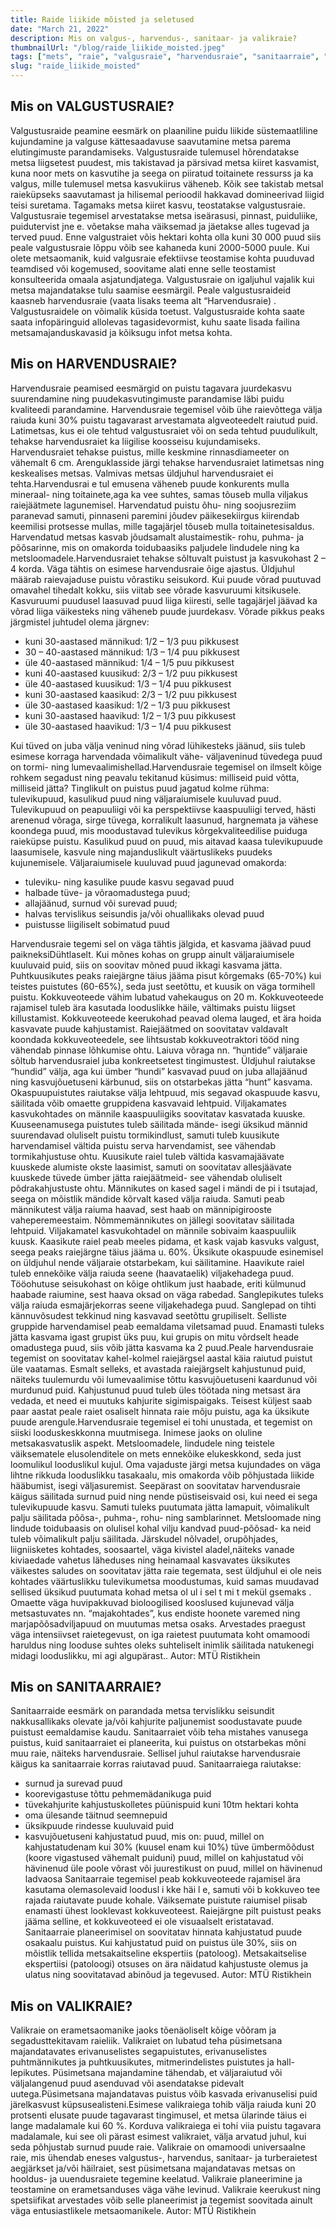 ```yaml
---
title: Raide liikide mõisted ja seletused
date: "March 21, 2022"
description: Mis on valgus-, harvendus-, sanitaar- ja valikraie?
thumbnailUrl: "/blog/raide_liikide_moisted.jpeg"
tags: ["mets", "raie", "valgusraie", "harvendusraie", "sanitaarraie", "valikraie"]
slug: "raide_liikide_moisted"
---
```


## Mis on VALGUSTUSRAIE?

Valgustusraide peamine eesmärk on plaaniline puidu liikide süstemaatliline kujundamine ja valguse kättesaadavuse saavutamine metsa parema elutingimuste parandamiseks. Valgustusraide tulemusel hõrendatakse metsa liigsetest puudest, mis takistavad ja pärsivad metsa kiiret kasvamist, kuna noor mets on kasvutihe ja seega on piiratud toitainete ressurss ja ka valgus, mille tulemusel metsa kasvukiirus väheneb. Kõik see takistab metsal raieküpseks saavutamast ja hilisemal perioodil hakkavad domineerivad liigid teisi suretama. Tagamaks metsa kiiret kasvu, teostatakse valgustusraie. Valgustusraie tegemisel arvestatakse metsa iseärasusi, pinnast, puiduliike, puidutervist jne e. võetakse maha väiksemad ja jäetakse alles tugevad ja terved puud. Enne valgustraiet võis hektari kohta olla kuni 30 000 puud siis peale valgustusraie lõppu võib see kahaneda kuni 2000-5000 puule. Kui olete metsaomanik, kuid valgusraie efektiivse teostamise kohta puuduvad teamdised või kogemused, soovitame alati enne selle teostamist konsulteerida omaala asjatundjatega. Valgustusraie on igaljuhul vajalik kui metsa majandatakse tulu saamise eesmärgil. Peale valgustusraideid kaasneb harvendusraie (vaata lisaks teema alt “Harvendusraie) . Valgustusraidele on võimalik küsida toetust. Valgustusraide kohta saate saata infopäringuid allolevas tagasidevormist, kuhu saate lisada failina metsamajanduskavasid ja kõiksugu infot metsa kohta.

## Mis on HARVENDUSRAIE?

Harvendusraie peamised eesmärgid on puistu tagavara juurdekasvu suurendamine ning puudekasvutingimuste parandamise läbi puidu kvaliteedi parandamine. Harvendusraie tegemisel võib ühe raievõttega välja raiuda kuni 30% puistu tagavarast arvestamata algveoteedelt raiutud puid. Latimetsas, kus ei ole tehtud valgustusraiet või on seda tehtud puudulikult, tehakse harvendusraiet ka liigilise koosseisu kujundamiseks. Harvendusraiet tehakse puistus, mille keskmine rinnasdiameeter on vähemalt 6 cm. Arenguklasside järgi tehakse harvendusraiet latimetsas ning keskealises metsas. Valmivas metsas üldjuhul harvendusraiet ei tehta.Harvendusrai e tul emusena väheneb puude konkurents mulla mineraal- ning toitainete,aga ka vee suhtes, samas tõuseb mulla viljakus raiejäätmete lagunemisel. Harvendatud puistu õhu- ning soojusreziim paranevad samuti, pinnaseni paremini jõudev päikesekiirgus kiirendab keemilisi protsesse mullas, mille tagajärjel tõuseb mulla toitainetesisaldus. Harvendatud metsas kasvab jõudsamalt alustaimestik- rohu, puhma- ja põõsarinne, mis on omakorda toidubaasiks paljudele lindudele ning ka metsloomadele.Harvendusraiet tehakse sõltuvalt puistust ja kasvukohast 2 – 4 korda. Väga tähtis on esimese harvendusraie õige ajastus. Üldjuhul määrab raievajaduse puistu võrastiku seisukord. Kui puude võrad puutuvad omavahel tihedalt kokku, siis viitab see võrade kasvuruumi kitsikusele. Kasvuruumi puudusel laasuvad puud liiga kiiresti, selle tagajärjel jäävad ka võrad liiga väikesteks ning väheneb puude juurdekasv. Võrade pikkus peaks järgmistel juhtudel olema järgnev:

- kuni 30-aastased männikud: 1/2 – 1/3 puu pikkusest
- 30 – 40-aastased männikud: 1/3 – 1/4 puu pikkusest
- üle 40-aastased männikud: 1/4 – 1/5 puu pikkusest
- kuni 40-aastased kuusikud: 2/3 – 1/2 puu pikkusest
- üle 40-aastased kuusikud: 1/3 – 1/4 puu pikkusest
- kuni 30-aastased kaasikud: 2/3 – 1/2 puu pikkusest
- üle 30-aastased kaasikud: 1/2 – 1/3 puu pikkusest
- kuni 30-aastased haavikud: 1/2 – 1/3 puu pikkusest
- üle 30-aastased haavikud: 1/3 – 1/4 puu pikkusest

Kui tüved on juba välja veninud ning võrad lühikesteks jäänud, siis tuleb esimese korraga harvendada võimalikult vähe- väljaveninud tüvedega puud on tormi- ning lumevaalimishellad.Harvendusraie tegemisel on ilmselt kõige rohkem segadust ning peavalu tekitanud küsimus: milliseid puid võtta, milliseid jätta? Tinglikult on puistus puud jagatud kolme rühma: tulevikupuud, kasulikud puud ning väljaraiumisele kuuluvad puud. Tulevikupuud on peapuuliigi või ka perspektiivse kaaspuuliigi terved, hästi arenenud võraga, sirge tüvega, korralikult laasunud, hargnemata ja vähese koondega puud, mis moodustavad tulevikus kõrgekvaliteedilise puiduga raieküpse puistu. Kasulikud puud on puud, mis aitavad kaasa tulevikupuude laasumisele, kasvule ning majanduslikult väärtuslikeks puudeks kujunemisele. Väljaraiumisele kuuluvad puud jagunevad omakorda:

- tuleviku- ning kasulike puude kasvu segavad puud
- halbade tüve- ja võraomadustega puud;
- allajäänud, surnud või surevad puud;
- halvas tervislikus seisundis ja/või ohuallikaks olevad puud
- puistusse liigiliselt sobimatud puud

Harvendusraie tegemi sel on väga tähtis jälgida, et kasvama jäävad puud paikneksiDühtlaselt. Kui mõnes kohas on grupp ainult väljaraiumisele kuuluvaid puid, siis on soovitav mõned puud ikkagi kasvama jätta. Puhtkuusikutes peaks raiejärgne täius jääma pisut kõrgemaks (65-70%) kui teistes puistutes (60-65%), seda just seetõttu, et kuusik on väga tormihell puistu. Kokkuveoteede vähim lubatud vahekaugus on 20 m. Kokkuveoteede rajamisel tuleb ära kasutada looduslikke häile, vältimaks puistu liigset killustamist. Kokkuveoteede keerukohad peavad olema lauged, et ära hoida kasvavate puude kahjustamist. Raiejäätmed on soovitatav valdavalt koondada kokkuveoteedele, see lihtsustab kokkuveotraktori tööd ning vähendab pinnase lõhkumise ohtu. Laiuva võraga nn. “huntide” väljaraie sõltub harvendusraiel juba konkreetsetest tingimustest. Üldjuhul raiutakse “hundid” välja, aga kui ümber “hundi” kasvavad puud on juba allajäänud ning kasvujõuetuseni kärbunud, siis on otstarbekas jätta “hunt” kasvama. Okaspuupuistutes raiutakse välja lehtpuud, mis segavad okaspuude kasvu, säilitada võib omaette gruppidena kasvavaid lehtpuid. Viljakamates kasvukohtades on männile kaaspuuliigiks soovitatav kasvatada kuuske. Kuuseenamusega puistutes tuleb säilitada mände- isegi üksikud männid suurendavad oluliselt puistu tormikindlust, samuti tuleb kuusikute harvendamisel vältida puistu serva harvendamist, see vähendab tormikahjustuse ohtu. Kuusikute raiel tuleb vältida kasvamajäävate kuuskede alumiste okste laasimist, samuti on soovitatav allesjäävate kuuskede tüvede ümber jätta raiejäätmeid- see vähendab oluliselt põdrakahjustuste ohtu. Männikutes on kased sagel i mändi de pi i tsutajad, seega on mõistlik mändide kõrvalt kased välja raiuda. Samuti peab männikutest välja raiuma haavad, sest haab on männipigirooste vaheperemeestaim. Nõmmemännikutes on jällegi soovitatav säilitada lehtpuid. Viljakamatel kasvukohtadel on männile sobivaim kaaspuuliik kuusk. Kaasikute raiel peab meeles pidama, et kask vajab kasvuks valgust, seega peaks raiejärgne täius jääma u. 60%. Üksikute okaspuude esinemisel on üldjuhul nende väljaraie otstarbekam, kui säilitamine. Haavikute raiel tuleb ennekõike välja raiuda seene (haavataelik) viljakehadega puud. Tööohutuse seisukohast on kõige ohtlikum just haabade, eriti külmunud haabade raiumine, sest haava oksad on väga rabedad. Sanglepikutes tuleks välja raiuda esmajärjekorras seene viljakehadega puud. Sanglepad on tihti kännuvõsudest tekkinud ning kasvavad seetõttu grupiliselt. Selliste gruppide harvendamisel peab eemaldama viletsamad puud. Enamasti tuleks jätta kasvama igast grupist üks puu, kui grupis on mitu võrdselt heade omadustega puud, siis võib jätta kasvama ka 2 puud.Peale harvendusraie tegemist on soovitatav kahel-kolmel raiejärgsel aastal käia raiutud puistut üle vaatamas. Esmalt selleks, et avastada raiejärgselt kahjustunud puid, näiteks tuulemurdu või lumevaalimise tõttu kasvujõuetuseni kaardunud või murdunud puid. Kahjustunud puud tuleb üles töötada ning metsast ära vedada, et need ei muutuks kahjurite sigimispaigaks. Teisest küljest saab paar aastat peale raiet osaliselt hinnata raie mõju puistu, aga ka üksikute puude arengule.Harvendusraie tegemisel ei tohi unustada, et tegemist on siiski looduskeskkonna muutmisega. Inimese jaoks on oluline metsakasvatuslik aspekt. Metsloomadele, lindudele ning teistele väiksematele elusolenditele on mets ennekõike elukeskkond, seda just loomulikul looduslikul kujul. Oma vajaduste järgi metsa kujundades on väga lihtne rikkuda looduslikku tasakaalu, mis omakorda võib põhjustada liikide hääbumist, isegi väljasuremist. Seepärast on soovitatav harvendusraie käigus säilitada surnud puid ning nende püstiseisvaid osi, kui need ei sega tulevikupuude kasvu. Samuti tuleks puutumata jätta lamapuit, võimalikult palju säilitada põõsa-, puhma-, rohu- ning samblarinnet. Metsloomade ning lindude toidubaasis on olulisel kohal vilju kandvad puud-põõsad- ka neid tuleb võimalikult palju säilitada. Järskudel nõlvadel, orupõhjades, liigniisketes kohtades, soosaartel, väga kivistel aladel,näiteks vanade kiviaedade vahetus läheduses ning heinamaal kasvavates üksikutes väikestes saludes on soovitatav jätta raie tegemata, sest üldjuhul ei ole neis kohtades väärtuslikku tulevikumetsa moodustumas, kuid samas muudavad sellised üksikud puutumata kohad metsa ol ul i sel t mi t mekül gsemaks . Omaette väga huvipakkuvad bioloogilised kooslused kujunevad välja metsastuvates nn. “majakohtades”, kus endiste hoonete varemed ning marjapõõsadviljapuud on muutumas metsa osaks. Arvestades praegust väga intensiivset raietegevust, on iga raietest puutumata koht omamoodi haruldus ning looduse suhtes oleks suhteliselt inimlik säilitada natukenegi midagi looduslikku, mi agi algupärast.. Autor: MTÜ Ristikhein

## Mis on SANITAARRAIE?

Sanitaarraide eesmärk on parandada metsa tervislikku seisundit nakkusallikaks olevate ja/või kahjurite paljunemist soodustavate puude puistust eemaldamise kaudu. Sanitaarraiet võib teha mistahes vanusega puistus, kuid sanitaarraiet ei planeerita, kui puistus on otstarbekas mõni muu raie, näiteks harvendusraie. Sellisel juhul raiutakse harvendusraie käigus ka sanitaarraie korras raiutavad puud. Sanitaarraiega raiutakse:

- surnud ja surevad puud
- koorevigastuse tõttu pehmemädanikuga puid
- tüvekahjurite kahjustuskolletes püünispuid kuni 10tm hektari kohta
- oma ülesande täitnud seemnepuid
- üksikpuude rindesse kuuluvaid puid
- kasvujõuetuseni kahjustatud puud, mis on:
  puud, millel on kahjustatudenam kui 30% (kuusel enam kui 10%) tüve ümbermõõdust (koore vigastused vähemalt puiduni) puud, millel on kahjustatud või hävinenud üle poole võrast või juurestikust on puud, millel on hävinenud ladvaosa Sanitaarraie tegemisel peab kokkuveoteede rajamisel ära kasutama olemasolevaid loodusl i kke häi l e, samuti või b kokkuveo tee rajada raiutavate puude kohale. Väiksemate puistute raiumisel piisab enamasti ühest looklevast kokkuveoteest. Raiejärgne pilt puistust peaks jääma selline, et kokkuveoteed ei ole visuaalselt eristatavad. Sanitaarraie planeerimisel on soovitatav hinnata kahjustatud puude osakaalu puistus. Kui kahjustatud puid on puistus üle 30%, siis on mõistlik tellida metsakaitseline ekspertiis (patoloog). Metsakaitselise ekspertiisi (patoloogi) otsuses on ära näidatud kahjustuste olemus ja ulatus ning soovitatavad abinõud ja tegevused. Autor: MTÜ Ristikhein

## Mis on VALIKRAIE?

Valikraie on erametsaomanike jaoks tõenäoliselt kõige võõram ja segadusttekitavam raieliik. Valikraiet on lubatud teha püsimetsana majandatavates erivanuselistes segapuistutes, erivanuselistes puhtmännikutes ja puhtkuusikutes, mitmerindelistes puistutes ja hall-lepikutes. Püsimetsana majandamine tähendab, et väljaraiutud või väljalangenud puud asenduvad või asendatakse pidevalt uutega.Püsimetsana majandatavas puistus võib kasvada erivanuselisi puid järelkasvust küpsusealisteni.Esimese valikraiega tohib välja raiuda kuni 20 protsenti elusate puude tagavarast tingimusel, et metsa ülarinde täius ei lange madalamale kui 60 %. Korduva valikraiega ei tohi viia puistu tagavara madalamale, kui see oli pärast esimest valikraiet, välja arvatud juhul, kui seda põhjustab surnud puude raie. Valikraie on omamoodi universaalne raie, mis ühendab eneses valgustus-, harvendus, sanitaar- ja turberaietest aegjärkset ja/või häilraiet, sest püsimetsana majandatavas metsas on hooldus- ja uuendusraiete tegemine keelatud. Valikraie planeerimine ja teostamine on erametsanduses väga vähe levinud. Valikraie keerukust ning spetsiifikat arvestades võib selle planeerimist ja tegemist soovitada ainult väga entusiastlikele metsaomanikele. Autor: MTÜ Ristikhein
